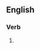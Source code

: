 ==English==

===Verb===
{{head|en|verb form}}

# {{present participle of|undeceive|lang=en|nocat=1}}